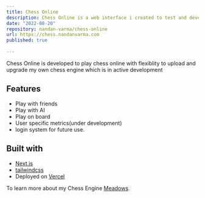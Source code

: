 ```yaml
---
title: Chess Online
description: Chess Online is a web interface i created to test and develop my own Chess Engine.
date: "2022-08-20"
repository: nandan-varma/chess-online
url: https://chess.nandanvarma.com
published: true
  
---
```


Chess Online is developed to play chess online with flexiblity to upload and upgrade my own chess engine which is in active development

## Features

- Play with friends
- Play with AI
- Play on board
- User specific metrics(under development)
- login system for future use.


## Built with

- [Next.js](https://nextjs.org)
- [tailwindcss](https://tailwindcss.com)
- Deployed on [Vercel](https://vercel.com)

To learn more about my Chess Engine [Meadows](/projects/meadows).